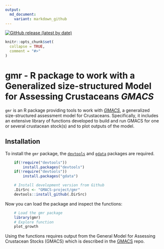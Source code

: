 ```yaml
---
output:
  md_document:
    variant: markdown_github
---
```


[GMACS]: https://github.com/GMACS-project/GMACS_Assessment_code/tree/main/GMACS/Latest_Version


[![GitHub release (latest by
date)](https://img.shields.io/github/release/GMACS-project/gmr)](https://github.com/GMACS-project/gmr/releases)


<!-- README.md is generated from README.Rmd. Please edit that file -->

```r
knitr::opts_chunk$set(
  collapse = TRUE,
  comment = "#>"
)
```

# gmr - R package to work with a Generalized size-structured Model for Assessing Crustaceans **_GMACS_**

`gmr` is an R package providing tools to work with *[GMACS]*, a generalized size-structured assessment model for Crustaceans. Specifically, it includes an extensive library of functions developed to build and run GMACS for one or several crustacean stock(s) and to plot outputs of the model.

## Installation

To install the `gmr` package, the [`devtools`](https://cran.r-project.org/web/packages/devtools/index.html) and [`gdata`](https://cran.r-project.org/web/packages/gdata/index.html) packages are required.

```r
    if(!require("devtools"))
        install.packages("devtools")
    if(!require("devtools"))
        install.packages("gdata")

    # Install development version from Github
    .DirSrc <- "GMACS-project/gmr"
    devtools::install_github(.DirSrc)
```

Now you can load the package and inspect the functions:

```r
    # Load the gmr package
    library(gmr)
    # Explore function
    plot_growth
```

Using the functions requires output from the General Model for Assessing Crustacean Stocks (GMACS) which is described in the [GMACS] repo.
